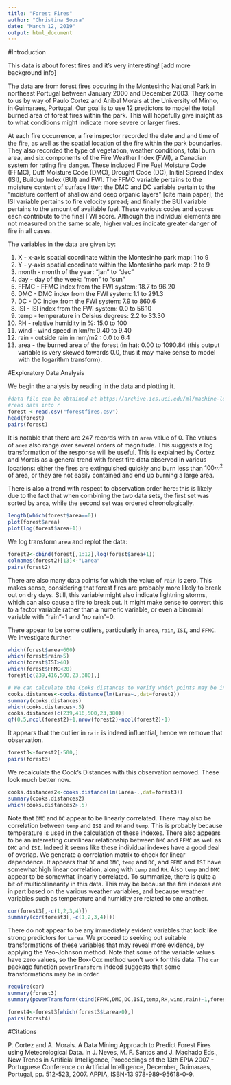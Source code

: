 ```yaml
---
title: "Forest Fires"
author: "Christina Sousa"
date: "March 12, 2019"
output: html_document
---
```

#Introduction

This data is about forest fires and it's very interesting! [add more background info]

The data are from forest fires occuring in the Montesinho National Park in northeast Portugal between January 2000 and December 2003. They come to us by way of Paulo Cortez and Anibal Morais at the University of Minho, in Guimaraes, Portugal. Our goal is to use 12 predictors to model the total burned area of forest fires within the park. This will hopefully give insight as to what conditions might indicate more severe or larger fires.

At each fire occurrence, a fire inspector recorded the date and and time of the fire, as well as the spatial location of the fire within the park boundaries. They also recorded the type of vegetation, weather conditions, total burn area, and six components of the Fire Weather Index (FWI), a Canadian system for rating fire danger. These included Fine Fuel Moisture Code (FFMC), Duff Moisture Code (DMC), Drought Code (DC), Initial Spread Index (ISI), Buildup Index (BUI) and FWI. The FFMC variable pertains to the moisture content of surface litter; the DMC and DC variable pertain to the "moisture content of shallow and deep organic layers" [cite main paper]; the ISI variable pertains to fire velocity spread; and finally the BUI variable pertains to the amount of available fuel. These various codes and scores each contribute to the final FWI score. Although the individual elements are not measured on the same scale, higher values indicate greater danger of fire in all cases. 

The variables in the data are given by:

   1. X - x-axis spatial coordinate within the Montesinho park map: 1 to 9
   2. Y - y-axis spatial coordinate within the Montesinho park map: 2 to 9
   3. month - month of the year: "jan" to "dec" 
   4. day - day of the week: "mon" to "sun"
   5. FFMC - FFMC index from the FWI system: 18.7 to 96.20
   6. DMC - DMC index from the FWI system: 1.1 to 291.3 
   7. DC - DC index from the FWI system: 7.9 to 860.6 
   8. ISI - ISI index from the FWI system: 0.0 to 56.10
   9. temp - temperature in Celsius degrees: 2.2 to 33.30
   10. RH - relative humidity in %: 15.0 to 100
   11. wind - wind speed in km/h: 0.40 to 9.40 
   12. rain - outside rain in mm/m2 : 0.0 to 6.4 
   13. area - the burned area of the forest (in ha): 0.00 to 1090.84 
   (this output variable is very skewed towards 0.0, thus it may make
    sense to model with the logarithm transform).
    
#Exploratory Data Analysis

We begin the analysis by reading in the data and plotting it.


```r
#data file can be obtained at https://archive.ics.uci.edu/ml/machine-learning-databases/forest-fires/
#read data into r
forest <-read.csv("forestfires.csv")
head(forest)
pairs(forest)
```

It is notable that there are 247 records with an `area` value of 0. The values of `area` also range over several orders of magnitude. This suggests a log transformation of the response will be useful. This is explained by Cortez and Morais as a general trend with forest fire data observed in various locations: either the fires are extinguished quickly and burn less than $100m^2$ of area, or they are not easily contained and end up burning a large area.

There is also a trend with respect to observation order here: this is likely due to the fact that when combining the two data sets, the first set was sorted by `area`, while the second set was ordered chronologically.

```r
length(which(forest$area==0))
plot(forest$area)
plot(log(forest$area+1))

```


We log transform `area` and replot the data:

```r
forest2<-cbind(forest[,1:12],log(forest$area+1))
colnames(forest2)[13]<-"Larea"
pairs(forest2)
```

There are also many data points for which the value of `rain` is zero. This makes sense, considering that forest fires are probably more likely to break out on dry days. Still, this variable might also indicate lightning storms, which can also cause a fire to break out. It might make sense to convert this to a factor variable rather than a numeric variable, or even a binomial variable with "rain"=1 and "no rain"=0.

There appear to be some outliers, particularly  in `area`, `rain`, `ISI`, and `FFMC`. We investigate further.

```r

which(forest$area>600)
which(forest$rain>5)
which(forest$ISI>40)
which(forest$FFMC<20)
forest[c(239,416,500,23,380),]

# We can calculate the Cooks distances to verify which points may be influential.
cooks.distances<-cooks.distance(lm(Larea~.,dat=forest2))
summary(cooks.distances)
which(cooks.distances>.5)
cooks.distances[c(239,416,500,23,380)]
qf(0.5,ncol(forest2)+1,nrow(forest2)-ncol(forest2)-1)

```

It appears that the outlier in `rain` is indeed influential, hence we remove that observation.

```r
forest3<-forest2[-500,]
pairs(forest3)
```

We recalculate the Cook's Distances with this observation removed. These look much better now.

```r
cooks.distances2<-cooks.distance(lm(Larea~.,dat=forest3))
summary(cooks.distances2)
which(cooks.distances2>.5)
```

Note that `DMC` and `DC` appear to be linearly correlated. There may also be correlation between `temp` and `ISI` and `RH` and `temp`. This is probably because temperature is used in the calculation of these indexes. There also appears to be an interesting curvilinear relationship between `DMC` and `FFMC` as well as `DMC` and `ISI`. Indeed it seems like these individual indexes have a good deal of overlap. We generate a correlation matrix to check for linear dependence. It appears that `DC` and `DMC`, `temp` and `DC`, and `FFMC` and `ISI` have somewhat high linear correlation, along with `temp` and `RH`. Also `temp` and `DMC` appear to be somewhat linearly correlated. To summarize, there is quite a bit of multicollinearity in this data. This may be because the fire indexes are in part based on the various weather variables, and  because weather variables such as temperature and humidity are related to one another.

```r
cor(forest3[,-c(1,2,3,4)])
summary(cor(forest3[,-c(1,2,3,4)]))
```

There do not appear to be any immediately evident variables that look like strong predictors for `Larea`. We proceed to seeking out suitable transformations of these variables that may reveal more evidence, by applying the Yeo-Johnson method. Note that some of the variable values have zero values, so the Box-Cox method won't work for this data. The `car` package function `powerTransform` indeed suggests that some transformations may be in order.

```r
require(car)
summary(forest3)
summary(powerTransform(cbind(FFMC,DMC,DC,ISI,temp,RH,wind,rain)~1,forest3,family="yjPower"))

```


```r
forest4<-forest3[which(forest3$Larea>0),]
pairs(forest4)
```


#Citations

P. Cortez and A. Morais. A Data Mining Approach to Predict Forest Fires using Meteorological Data. 
  In J. Neves, M. F. Santos and J. Machado Eds., New Trends in Artificial Intelligence, 
  Proceedings of the 13th EPIA 2007 - Portuguese Conference on Artificial Intelligence, December, 
  Guimaraes, Portugal, pp. 512-523, 2007. APPIA, ISBN-13 978-989-95618-0-9. 